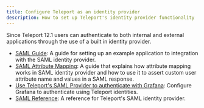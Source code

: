 ```yaml
---
title: Configure Teleport as an identity provider
description: How to set up Teleport's identity provider functionality
---
```


Since Teleport 12.1 users can authenticate to both internal and external applications
through the use of a built in identity provider.

- [SAML Guide](./idps/saml-guide.mdx): A guide for setting up an example application to integration with the SAML identity provider.
- [SAML Attribute Mapping](./idps/saml-attribute-mapping.mdx): A guide that explains how attribute mapping works in SAML identity provider and how to 
use it to assert custom user attribute name and values in a SAML response.
- [Use Teleport's SAML Provider to authenticate with Grafana](./idps/saml-grafana.mdx): Configure Grafana to authenticate using Teleport identities.
- [SAML Reference](./idps/saml-reference.mdx): A reference for Teleport's SAML identity provider.
